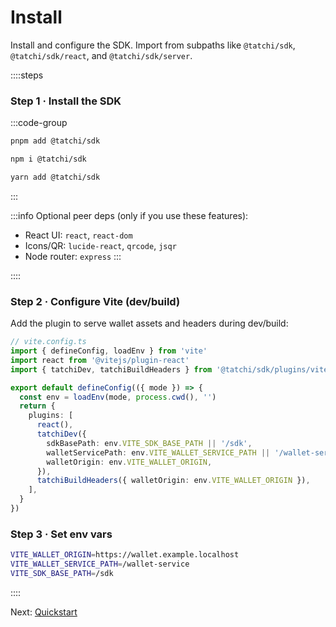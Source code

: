 # Install


Install and configure the SDK. Import from subpaths like `@tatchi/sdk`, `@tatchi/sdk/react`, and `@tatchi/sdk/server`.

::::steps
### Step 1 · Install the SDK

:::code-group
```bash [pnpm]
pnpm add @tatchi/sdk
```

```bash [npm]
npm i @tatchi/sdk
```

```bash [yarn]
yarn add @tatchi/sdk
```
:::

:::info
Optional peer deps (only if you use these features):
- React UI: `react`, `react-dom`
- Icons/QR: `lucide-react`, `qrcode`, `jsqr`
- Node router: `express`
:::

::::

### Step 2 · Configure Vite (dev/build)

Add the plugin to serve wallet assets and headers during dev/build:

```ts
// vite.config.ts
import { defineConfig, loadEnv } from 'vite'
import react from '@vitejs/plugin-react'
import { tatchiDev, tatchiBuildHeaders } from '@tatchi/sdk/plugins/vite'

export default defineConfig(({ mode }) => {
  const env = loadEnv(mode, process.cwd(), '')
  return {
    plugins: [
      react(),
      tatchiDev({
        sdkBasePath: env.VITE_SDK_BASE_PATH || '/sdk',
        walletServicePath: env.VITE_WALLET_SERVICE_PATH || '/wallet-service',
        walletOrigin: env.VITE_WALLET_ORIGIN,
      }),
      tatchiBuildHeaders({ walletOrigin: env.VITE_WALLET_ORIGIN }),
    ],
  }
})
```

### Step 3 · Set env vars

```bash
VITE_WALLET_ORIGIN=https://wallet.example.localhost
VITE_WALLET_SERVICE_PATH=/wallet-service
VITE_SDK_BASE_PATH=/sdk
```
::::

Next: [Quickstart](./quickstart)
